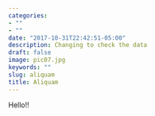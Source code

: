 ```yaml
---
categories:
- ""
- ""
date: "2017-10-31T22:42:51-05:00"
description: Changing to check the data
draft: false
image: pic07.jpg
keywords: ""
slug: aliquam
title: Aliquam
---
```



Hello!!
